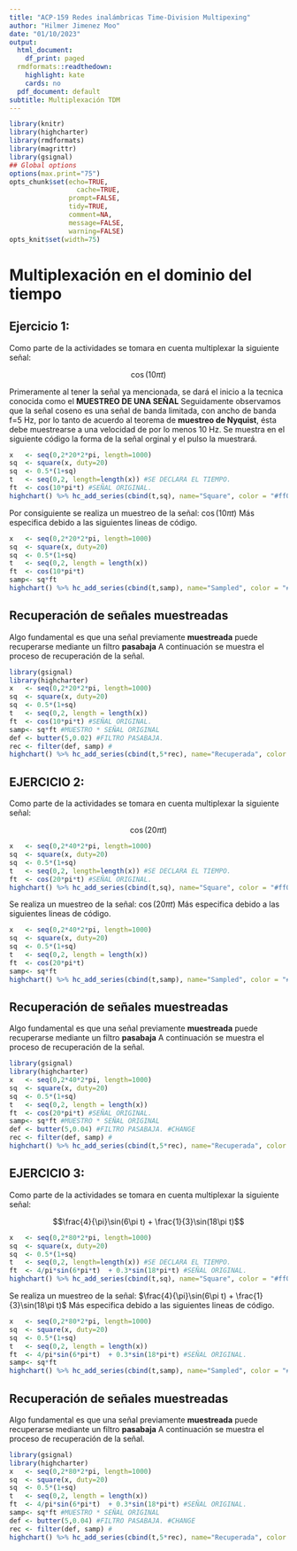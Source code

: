 ```yaml
---
title: "ACP-159 Redes inalámbricas Time-Division Multipexing"
author: "Hilmer Jimenez Moo"
date: "01/10/2023"
output:
  html_document:
    df_print: paged
  rmdformats::readthedown:
    highlight: kate
    cards: no
  pdf_document: default
subtitle: Multiplexación TDM
---
```



```r
library(knitr)
library(highcharter)
library(rmdformats)
library(magrittr)
library(gsignal)
## Global options
options(max.print="75")
opts_chunk$set(echo=TRUE,
	             cache=TRUE,
               prompt=FALSE,
               tidy=TRUE,
               comment=NA,
               message=FALSE,
               warning=FALSE)
opts_knit$set(width=75)
```


# Multiplexación en el dominio del tiempo

## Ejercicio 1:

Como parte de la actividades se tomara en cuenta multiplexar la siguiente señal:

$$\cos(10\pi t)$$

Primeramente al tener la señal ya mencionada, se dará el inicio a la tecnica conocida como el <b>MUESTREO DE UNA SEÑAL</b> Seguidamente observamos que la señal coseno 
es una señal de banda limitada, con ancho de banda f=5 Hz, por lo tanto de acuerdo al teorema de <b>muestreo de Nyquist</b>, ésta debe muestrearse a una velocidad de por lo menos 10 Hz. Se  muestra  en el siguiente código la forma de la señal orginal y el pulso la muestrará.

```r

x   <- seq(0,2*20*2*pi, length=1000)
sq  <- square(x, duty=20)
sq  <- 0.5*(1+sq)
t   <- seq(0,2, length=length(x)) #SE DECLARA EL TIEMPO.
ft  <- cos(10*pi*t) #SEÑAL ORIGINAL.
highchart() %>% hc_add_series(cbind(t,sq), name="Square", color = "#ff00ff") %>% hc_title(text="Muestreo de señal \\(f(t) = \\cos(10\\pi  t)\\)", useHTML=T) %>% hc_add_theme(hc_theme_darkunica()) %>% hc_xAxis(title=list(text="Tiempo")) %>% hc_yAxis(title = list(text="Valores", useHTML=T), min=-1.3, max = 1.3, allowDecimal = T) %>% hc_chart(zoomType="xy") %>% hc_add_series(cbind(t,ft), name="Señal Original", color = "#00ff00")

```

Por consiguiente se realiza un muestreo de la señal: $\cos(10\pi t)$ Más especifica debido a las siguientes lineas de código.

```r
x   <- seq(0,2*20*2*pi, length=1000)
sq  <- square(x, duty=20)
sq  <- 0.5*(1+sq)
t   <- seq(0,2, length = length(x))
ft  <- cos(10*pi*t)
samp<- sq*ft
highchart() %>% hc_add_series(cbind(t,samp), name="Sampled", color = "#ff00ff") %>% hc_add_series(cbind(t, ft), dashStyle = "Dash", name="Original", color = "#00ff00") %>%  hc_title(text="Muestreo de señal coseno", useHTML=T) %>% hc_add_theme(hc_theme_darkunica()) %>% hc_xAxis(title=list(text="Tiempo")) %>% hc_yAxis(title = list(text="Valores", useHTML=T), min=-1.8, max = 1.8, allowDecimal = T) %>% hc_chart(zoomType="xy")
```

## Recuperación de señales muestreadas

Algo fundamental es que una señal previamente <b>muestreada</b> puede recuperarse mediante un filtro <b>pasabaja</b>  A continuación se muestra el proceso de recuperación de la señal.

```r
library(gsignal)
library(highcharter)
x   <- seq(0,2*20*2*pi, length=1000)
sq  <- square(x, duty=20)
sq  <- 0.5*(1+sq)
t   <- seq(0,2, length = length(x))
ft  <- cos(10*pi*t) #SEÑAL ORIGINAL.
samp<- sq*ft #MUESTRO * SEÑAL ORIGINAL
def <- butter(5,0.02) #FILTRO PASABAJA.
rec <- filter(def, samp) #
highchart() %>% hc_add_series(cbind(t,5*rec), name="Recuperada", color = "#ff00ff") %>% hc_add_series(cbind(t, ft), dashStyle = "Dash", name="Original", color = "#00ff00") %>%  hc_title(text="SEÑAL RECUPERADA", useHTML=T) %>% hc_add_theme(hc_theme_darkunica()) %>% hc_xAxis(title=list(text="Tiempo")) %>% hc_yAxis(title = list(text="Valores", useHTML=T), min=-1.8, max = 1.8, allowDecimal = T) %>% hc_chart(zoomType="xy")
```

## EJERCICIO 2: 

Como parte de la actividades se tomara en cuenta multiplexar la siguiente señal:

$$\cos(20\pi t)$$

```r

x   <- seq(0,2*40*2*pi, length=1000)
sq  <- square(x, duty=20)
sq  <- 0.5*(1+sq)
t   <- seq(0,2, length=length(x)) #SE DECLARA EL TIEMPO.
ft  <- cos(20*pi*t) #SEÑAL ORIGINAL.
highchart() %>% hc_add_series(cbind(t,sq), name="Square", color = "#ff00ff") %>% hc_title(text="Muestreo de señal \\(f(t) = \\cos(20\\pi  t)\\)", useHTML=T) %>% hc_add_theme(hc_theme_darkunica()) %>% hc_xAxis(title=list(text="Tiempo")) %>% hc_yAxis(title = list(text="Valores", useHTML=T), min=-1.3, max = 1.3, allowDecimal = T) %>% hc_chart(zoomType="xy") %>% hc_add_series(cbind(t,ft), name="Señal Original", color = "#00ff00")

```


Se realiza un muestreo de la señal: $\cos(20\pi t)$ Más especifica debido a las siguientes lineas de código.

```r
x   <- seq(0,2*40*2*pi, length=1000)
sq  <- square(x, duty=20)
sq  <- 0.5*(1+sq)
t   <- seq(0,2, length = length(x))
ft  <- cos(20*pi*t)
samp<- sq*ft
highchart() %>% hc_add_series(cbind(t,samp), name="Sampled", color = "#ff00ff") %>% hc_add_series(cbind(t, ft), dashStyle = "Dash", name="Original", color = "#00ff00") %>%  hc_title(text="Muestreo de señal coseno", useHTML=T) %>% hc_add_theme(hc_theme_darkunica()) %>% hc_xAxis(title=list(text="Tiempo")) %>% hc_yAxis(title = list(text="Valores", useHTML=T), min=-1.8, max = 1.8, allowDecimal = T) %>% hc_chart(zoomType="xy")
```


## Recuperación de señales muestreadas

Algo fundamental es que una señal previamente <b>muestreada</b> puede recuperarse mediante un filtro <b>pasabaja</b>  A continuación se muestra el proceso de recuperación de la señal.

```r
library(gsignal)
library(highcharter)
x   <- seq(0,2*40*2*pi, length=1000)
sq  <- square(x, duty=20)
sq  <- 0.5*(1+sq)
t   <- seq(0,2, length = length(x))
ft  <- cos(20*pi*t) #SEÑAL ORIGINAL.
samp<- sq*ft #MUESTRO * SEÑAL ORIGINAL
def <- butter(5,0.04) #FILTRO PASABAJA. #CHANGE
rec <- filter(def, samp) #
highchart() %>% hc_add_series(cbind(t,5*rec), name="Recuperada", color = "#ff00ff") %>% hc_add_series(cbind(t, ft), dashStyle = "Dash", name="Original", color = "#00ff00") %>%  hc_title(text="SEÑAL RECUPERADA", useHTML=T) %>% hc_add_theme(hc_theme_darkunica()) %>% hc_xAxis(title=list(text="Tiempo")) %>% hc_yAxis(title = list(text="Valores", useHTML=T), min=-1.8, max = 1.8, allowDecimal = T) %>% hc_chart(zoomType="xy")
```

## EJERCICIO 3: 

Como parte de la actividades se tomara en cuenta multiplexar la siguiente señal:

$$\frac{4}{\pi}\sin(6\pi t) + \frac{1}{3}\sin(18\pi t)$$

```r

x   <- seq(0,2*80*2*pi, length=1000)
sq  <- square(x, duty=20)
sq  <- 0.5*(1+sq)
t   <- seq(0,2, length=length(x)) #SE DECLARA EL TIEMPO.
ft  <- 4/pi*sin(6*pi*t)  + 0.3*sin(18*pi*t) #SEÑAL ORIGINAL.
highchart() %>% hc_add_series(cbind(t,sq), name="Square", color = "#ff00ff") %>% hc_title(text="Muestreo de señal \\(f(t) = \\frac{4}{\\pi}\\sin(6\\pi  t)\\ + \\frac{1}{3}\\sin(18\\pi t)\\ )", useHTML=T) %>% hc_add_theme(hc_theme_darkunica()) %>% hc_xAxis(title=list(text="Tiempo")) %>% hc_yAxis(title = list(text="Valores", useHTML=T), min=-1.3, max = 1.3, allowDecimal = T) %>% hc_chart(zoomType="xy") %>% hc_add_series(cbind(t,ft), name="Señal Original", color = "#00ff00")

```
Se realiza un muestreo de la señal: $\frac{4}{\pi}\sin(6\pi t) + \frac{1}{3}\sin(18\pi t)$ Más especifica debido a las siguientes lineas de código.

```r
x   <- seq(0,2*80*2*pi, length=1000)
sq  <- square(x, duty=20)
sq  <- 0.5*(1+sq)
t   <- seq(0,2, length = length(x))
ft  <- 4/pi*sin(6*pi*t)  + 0.3*sin(18*pi*t) #SEÑAL ORIGINAL.
samp<- sq*ft
highchart() %>% hc_add_series(cbind(t,samp), name="Sampled", color = "#ff00ff") %>% hc_add_series(cbind(t, ft), dashStyle = "Dash", name="Original", color = "#00ff00") %>%  hc_title(text="Muestreo de señal coseno", useHTML=T) %>% hc_add_theme(hc_theme_darkunica()) %>% hc_xAxis(title=list(text="Tiempo")) %>% hc_yAxis(title = list(text="Valores", useHTML=T), min=-1.8, max = 1.8, allowDecimal = T) %>% hc_chart(zoomType="xy")
```

## Recuperación de señales muestreadas

Algo fundamental es que una señal previamente <b>muestreada</b> puede recuperarse mediante un filtro <b>pasabaja</b>  A continuación se muestra el proceso de recuperación de la señal.

```r
library(gsignal)
library(highcharter)
x   <- seq(0,2*80*2*pi, length=1000)
sq  <- square(x, duty=20)
sq  <- 0.5*(1+sq)
t   <- seq(0,2, length = length(x))
ft  <- 4/pi*sin(6*pi*t)  + 0.3*sin(18*pi*t) #SEÑAL ORIGINAL.
samp<- sq*ft #MUESTRO * SEÑAL ORIGINAL
def <- butter(5,0.04) #FILTRO PASABAJA. #CHANGE
rec <- filter(def, samp) #
highchart() %>% hc_add_series(cbind(t,5*rec), name="Recuperada", color = "#ff00ff") %>% hc_add_series(cbind(t, ft), dashStyle = "Dash", name="Original", color = "#00ff00") %>%  hc_title(text="SEÑAL RECUPERADA", useHTML=T) %>% hc_add_theme(hc_theme_darkunica()) %>% hc_xAxis(title=list(text="Tiempo")) %>% hc_yAxis(title = list(text="Valores", useHTML=T), min=-1.8, max = 1.8, allowDecimal = T) %>% hc_chart(zoomType="xy")
```